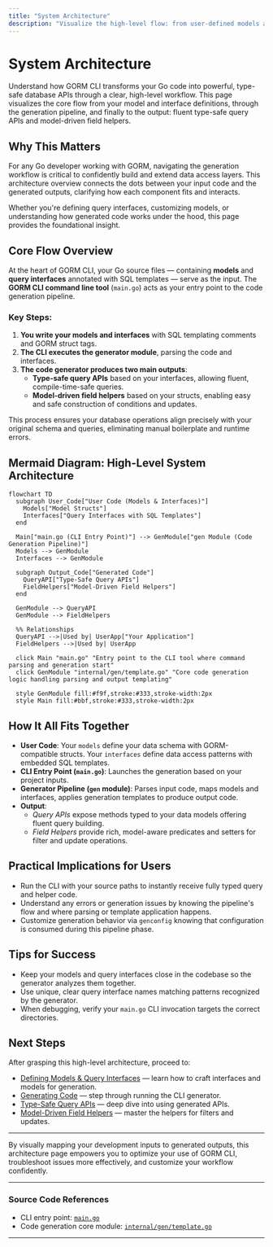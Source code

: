 ```yaml
---
title: "System Architecture"
description: "Visualize the high-level flow: from user-defined models and interfaces, through GORM CLI’s code generation pipeline, to the output of type-safe query APIs and field helpers. Includes a mermaid diagram illustrating entry points (main.go), key modules, and interaction with user code."
---
```


# System Architecture

Understand how GORM CLI transforms your Go code into powerful, type-safe database APIs through a clear, high-level workflow. This page visualizes the core flow from your model and interface definitions, through the generation pipeline, and finally to the output: fluent type-safe query APIs and model-driven field helpers.

## Why This Matters

For any Go developer working with GORM, navigating the generation workflow is critical to confidently build and extend data access layers. This architecture overview connects the dots between your input code and the generated outputs, clarifying how each component fits and interacts.

Whether you're defining query interfaces, customizing models, or understanding how generated code works under the hood, this page provides the foundational insight.

## Core Flow Overview

At the heart of GORM CLI, your Go source files — containing **models** and **query interfaces** annotated with SQL templates — serve as the input. The **GORM CLI command line tool** (`main.go`) acts as your entry point to the code generation pipeline.

### Key Steps:

1. **You write your models and interfaces** with SQL templating comments and GORM struct tags.
2. **The CLI executes the generator module**, parsing the code and interfaces.
3. **The code generator produces two main outputs**:
   - **Type-safe query APIs** based on your interfaces, allowing fluent, compile-time-safe queries.
   - **Model-driven field helpers** based on your structs, enabling easy and safe construction of conditions and updates.

This process ensures your database operations align precisely with your original schema and queries, eliminating manual boilerplate and runtime errors.

## Mermaid Diagram: High-Level System Architecture

```mermaid
flowchart TD
  subgraph User_Code["User Code (Models & Interfaces)"]
    Models["Model Structs"]
    Interfaces["Query Interfaces with SQL Templates"]
  end

  Main["main.go (CLI Entry Point)"] --> GenModule["gen Module (Code Generation Pipeline)"]
  Models --> GenModule
  Interfaces --> GenModule

  subgraph Output_Code["Generated Code"]
    QueryAPI["Type-Safe Query APIs"]
    FieldHelpers["Model-Driven Field Helpers"]
  end

  GenModule --> QueryAPI
  GenModule --> FieldHelpers

  %% Relationships
  QueryAPI -->|Used by| UserApp["Your Application"]
  FieldHelpers -->|Used by| UserApp

  click Main "main.go" "Entry point to the CLI tool where command parsing and generation start"
  click GenModule "internal/gen/template.go" "Core code generation logic handling parsing and output templating"

  style GenModule fill:#f9f,stroke:#333,stroke-width:2px
  style Main fill:#bbf,stroke:#333,stroke-width:2px
```

## How It All Fits Together

- **User Code**: Your `models` define your data schema with GORM-compatible structs. Your `interfaces` define data access patterns with embedded SQL templates.
- **CLI Entry Point (`main.go`)**: Launches the generation based on your project inputs.
- **Generator Pipeline (`gen` module)**: Parses input code, maps models and interfaces, applies generation templates to produce output code.
- **Output**:
  - *Query APIs* expose methods typed to your data models offering fluent query building.
  - *Field Helpers* provide rich, model-aware predicates and setters for filter and update operations.

## Practical Implications for Users

- Run the CLI with your source paths to instantly receive fully typed query and helper code.
- Understand any errors or generation issues by knowing the pipeline's flow and where parsing or template application happens.
- Customize generation behavior via `genconfig` knowing that configuration is consumed during this pipeline phase.

## Tips for Success

- Keep your models and query interfaces close in the codebase so the generator analyzes them together.
- Use unique, clear query interface names matching patterns recognized by the generator.
- When debugging, verify your `main.go` CLI invocation targets the correct directories.

## Next Steps

After grasping this high-level architecture, proceed to:

- [Defining Models & Query Interfaces](/getting-started/first-run-usage/defining-models-interfaces) — learn how to craft interfaces and models for generation.
- [Generating Code](/getting-started/first-run-usage/generating-code) — step through running the CLI generator.
- [Type-Safe Query APIs](/overview/feature-tour/query-api-overview) — deep dive into using generated APIs.
- [Model-Driven Field Helpers](/overview/feature-tour/field-helper-overview) — master the helpers for filters and updates.

---

By visually mapping your development inputs to generated outputs, this architecture page empowers you to optimize your use of GORM CLI, troubleshoot issues more effectively, and customize your workflow confidently.

---

### Source Code References

- CLI entry point: [`main.go`](https://github.com/go-gorm/cli/blob/main/main.go)
- Code generation core module: [`internal/gen/template.go`](https://github.com/go-gorm/cli/blob/main/internal/gen/template.go)

---